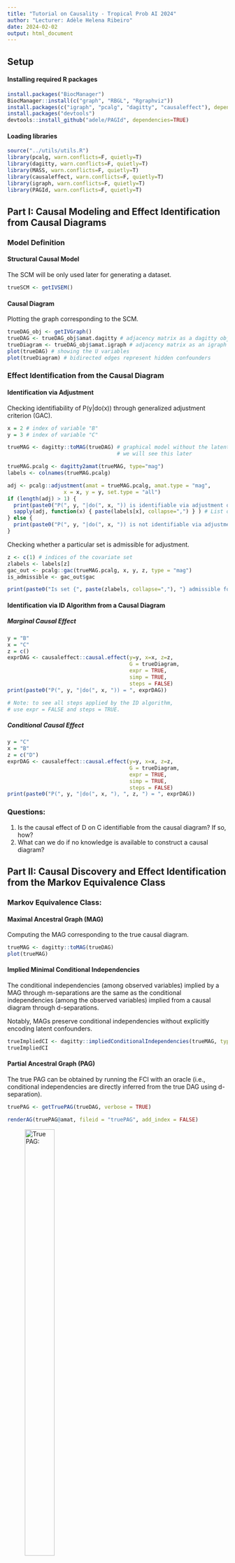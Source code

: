 ```yaml
---
title: "Tutorial on Causality - Tropical Prob AI 2024"
author: "Lecturer: Adèle Helena Ribeiro"
date: 2024-02-02
output: html_document
---
```


## Setup

#### Installing required R packages

```r
install.packages("BiocManager")
BiocManager::install(c("graph", "RBGL", "Rgraphviz"))
install.packages(c("igraph", "pcalg", "dagitty", "causaleffect"), dependencies=TRUE)
install.packages("devtools")
devtools::install_github("adele/PAGId", dependencies=TRUE)
```

#### Loading libraries

```r
source("../utils/utils.R")
library(pcalg, warn.conflicts=F, quietly=T)
library(dagitty, warn.conflicts=F, quietly=T)
library(MASS, warn.conflicts=F, quietly=T)
library(causaleffect, warn.conflicts=F, quietly=T)
library(igraph, warn.conflicts=F, quietly=T)
library(PAGId, warn.conflicts=F, quietly=T)
```

## Part I: Causal Modeling and Effect Identification from Causal Diagrams

### Model Definition

#### Structural Causal Model

The SCM will be only used later for generating a dataset.

```r
trueSCM <- getIVSEM()
```

#### Causal Diagram

Plotting the graph corresponding to the SCM.

```r
trueDAG_obj <- getIVGraph()
trueDAG <- trueDAG_obj$amat.dagitty # adjacency matrix as a dagitty object
trueDiagram <- trueDAG_obj$amat.igraph # adjacency matrix as an igraph object
plot(trueDAG) # showing the U variables
plot(trueDiagram) # bidirected edges represent hidden confounders
```

### Effect Identification from the Causal Diagram

#### Identification via Adjustment

Checking identifiability of P(y\|do(x)) through generalized adjustment criterion (GAC).

```r

x = 2 # index of variable "B"
y = 3 # index of variable "C"

trueMAG <- dagitty::toMAG(trueDAG) # graphical model without the latent confounders 
                                   # we will see this later

trueMAG.pcalg <- dagitty2amat(trueMAG, type="mag")
labels <- colnames(trueMAG.pcalg)

adj <- pcalg::adjustment(amat = trueMAG.pcalg, amat.type = "mag",
                  x = x, y = y, set.type = "all")
if (length(adj) > 1) {
  print(paste0("P(", y, "|do(", x, ")) is identifiable via adjustment over:"))
  sapply(adj, function(x) { paste(labels[x], collapse=",") } ) # List of all sets admissible for adjustment
} else {
  print(paste0("P(", y, "|do(", x, ")) is not identifiable via adjustment."))
}

```

Checking whether a particular set is admissible for adjustment.

```r
z <- c(1) # indices of the covariate set
zlabels <- labels[z]
gac_out <- pcalg::gac(trueMAG.pcalg, x, y, z, type = "mag")
is_admissible <- gac_out$gac

print(paste0("Is set {", paste(zlabels, collapse=","), "} admissible for adjustment? ", is_admissible))
```

#### Identification via ID Algorithm from a Causal Diagram

##### Marginal Causal Effect

```r
y = "B"
x = "C"
z = c()
exprDAG <- causaleffect::causal.effect(y=y, x=x, z=z,
                                       G = trueDiagram,
                                       expr = TRUE,
                                       simp = TRUE,
                                       steps = FALSE)
print(paste0("P(", y, "|do(", x, ")) = ", exprDAG))

# Note: to see all steps applied by the ID algorithm,
# use expr = FALSE and steps = TRUE.
```


##### Conditional Causal Effect 

```r
y = "C"
x = "B"
z = c("D")
exprDAG <- causaleffect::causal.effect(y=y, x=x, z=z,
                                       G = trueDiagram,
                                       expr = TRUE,
                                       simp = TRUE,
                                       steps = FALSE)
print(paste0("P(", y, "|do(", x, "), ", z, ") = ", exprDAG))
```

### Questions:

1. Is the causal effect of D on C identifiable from the causal diagram? If so, how?
2. What can we do if no knowledge is available to construct a causal diagram? 



## Part II: Causal Discovery and Effect Identification from the Markov Equivalence Class

### Markov Equivalence Class:

#### Maximal Ancestral Graph (MAG)

Computing the MAG corresponding to the true causal diagram.

```r
trueMAG <- dagitty::toMAG(trueDAG)
plot(trueMAG)
```

#### Implied Minimal Conditional Independencies

The conditional independencies (among observed variables) implied by a MAG through m-separations are the same as the conditional independencies (among the observed variables) implied from a causal diagram through d-separations.

Notably, MAGs preserve conditional independencies without explicitly encoding latent confounders.

```r
trueImpliedCI <- dagitty::impliedConditionalIndependencies(trueMAG, type = "missing.edge")
trueImpliedCI
```

#### Partial Ancestral Graph (PAG)

The true PAG can be obtained by running the FCI with an oracle (i.e., conditional independencies are directly inferred from the true DAG using d-separation).

```r
truePAG <- getTruePAG(trueDAG, verbose = TRUE)
```

```r
renderAG(truePAG@amat, fileid = "truePAG", add_index = FALSE)
```

![True PAG:](tmp/truePAG.png){#id .class width="40%" height="50%"}

### Causal Discovery

#### Data Generation from the True SCM

We are generating n=10000 samples.

```r
n = 10000  # sample size
dat <- generateDatasetFromSEM(trueSCM$beta, trueSCM$lat, n)
dat <- dat[, c("A", "B", "C", "D")] # selecting only V={A, B, C, D}
head(dat)
```

#### Inferring the PAG using FCI Algorithm

Since our variables follow a Gaussian distribution, the partial correlation test (Fisher's Z test) can be used to assess conditional independencies.

For other data types, appropriate conditional independence tests should be used.

```r
indepTest <- pcalg::gaussCItest    # Fisher's Z test
alpha <- 0.05                      # Significance level of 5%
suffStat <- list(C = cor(dat), n = n)
estPAG <- pcalg::fci(suffStat,
                     indepTest = indepTest,
                     labels= colnames(dat), alpha = alpha,
                     verbose = TRUE)
```

```r
renderAG(estPAG@amat, fileid = "estimatedPAG", add_index = FALSE)
```

![Estimated PAG:](tmp/estimatedPAG.png){#id .class width="40%" height="50%"}

### Questions:

1.  Did we recover the correct PAG?
2.  What the inferred PAG tell us about the relationship between every pair of nodes?
3.  Is the true causal diagram a member of the PAG's Markov Equivalence Class?
4.  What can it happen with a smaller sample size?

### Effect Identification from the Markov Equivalence Class

#### Effect Identification via Generalized Adjustment Criterion (GAC)

Checking identifiability of P(y\|do(x)) through generalized adjustment criterion (GAC).

```r

labels <- colnames(estPAG@amat)
x = 2 # index of variable "B"
y = 3 # index of variable "C"

adj <- adjustment(amat = estPAG@amat, amat.type = "pag",
                  x = x, y = y, set.type = "all")

if (length(adj) > 1) {
  print(paste0("P(", y, "|do(", x, ")) is identifiable via adjustment over:"))
  sapply(adj, function(x) { paste(labels[x], collapse=",") } ) # List of all sets admissible for adjustment
} else {
  print(paste0("P(", y, "|do(", x, ")) is not identifiable via adjustment."))
}

```

Checking whether a particular set is admissible for adjustment.

```r
z <- c(1) # indices of the covariate set
zlabels <- labels[z]
gac_out <- gac(estPAG@amat, x, y, z, type = "pag")
is_admissible <- gac_out$gac

print(paste0("Is set {", paste(zlabels, collapse=","), "} admissible for adjustment? ", is_admissible))
```

#### Effect Identification via CIDP Algorithm

##### Marginal Causal Effect

```r
y = "C"
x = "B"
z = c()

retPAG <- CIDP(estPAG@amat, x, y, z, verbose = FALSE)

print(paste0("Is P(", y, "|do(", x, ")) identifiable? ", retPAG$id))
if (retPAG$id) {
  print(paste0("P(", y, "|do(", x, ")) = ", retPAG$Qexpr[[retPAG$query]]))
}

# This shows the steps taken by the CIDP algorithm
# By substitution and simplication, we will get the same adjustment formula
# print(retPAG$Qexpr)
```

Note: IDP does not simiplifies the expression by leveraging conditional independences. By doing so, we would see the equivalence with the usual adjustment formula.

##### Conditional Causal Effect

```r
y = "C"
x = "B"
z = c("A")

retPAG <- CIDP(estPAG@amat, x, y, z, verbose = FALSE)

print(paste0("Is P(", y, "|do(", x, "), ", z, ") identifiable? ", retPAG$id))
if (retPAG$id) {
  print(paste0("P(", y, "|do(", x, "), ", z, ") = ", retPAG$Qexpr[[retPAG$query]]))
  
  # This shows the steps taken by the CIDP algorithm
  # By substitution and simplication, we will get the same adjustment formula
  # print(retPAG$Qexpr)
}
```

### Questions:

1.  Is the causal effect of D on C identifiable from the PAG? If so, how?
